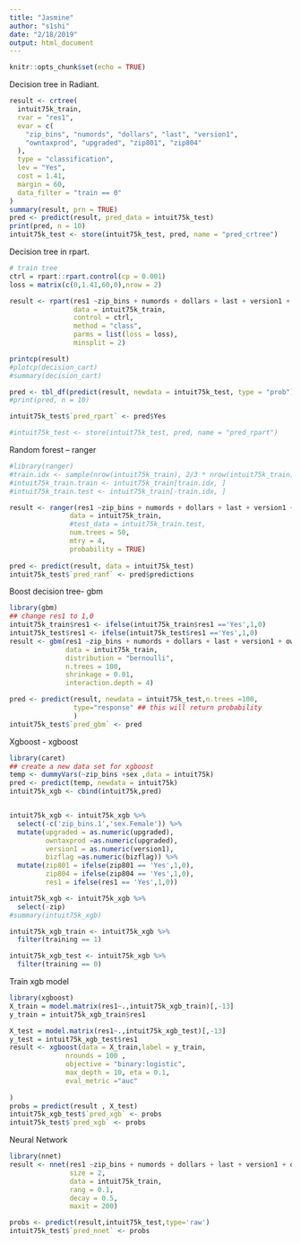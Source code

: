 ```yaml
---
title: "Jasmine"
author: "s1shi"
date: "2/18/2019"
output: html_document
---
```


```r
knitr::opts_chunk$set(echo = TRUE)
```


Decision tree in Radiant.
```r
result <- crtree(
  intuit75k_train, 
  rvar = "res1", 
  evar = c(
    "zip_bins", "numords", "dollars", "last", "version1", 
    "owntaxprod", "upgraded", "zip801", "zip804"
  ), 
  type = "classification", 
  lev = "Yes", 
  cost = 1.41, 
  margin = 60, 
  data_filter = "train == 0"
)
summary(result, prn = TRUE)
pred <- predict(result, pred_data = intuit75k_test)
print(pred, n = 10)
intuit75k_test <- store(intuit75k_test, pred, name = "pred_crtree")
```

Decision tree in rpart.
```r
# train tree
ctrl = rpart::rpart.control(cp = 0.001)
loss = matrix(c(0,1.41,60,0),nrow = 2)

result <- rpart(res1 ~zip_bins + numords + dollars + last + version1 + owntaxprod + upgraded + zip801 + zip804 , 
                data = intuit75k_train, 
                control = ctrl,
                method = "class",
                parms = list(loss = loss),
                minsplit = 2)

printcp(result)
#plotcp(decision_cart)
#summary(decision_cart)

pred <- tbl_df(predict(result, newdata = intuit75k_test, type = "prob"))
#print(pred, n = 10)

intuit75k_test$`pred_rpart` <- pred$Yes

#intuit75k_test <- store(intuit75k_test, pred, name = "pred_rpart")
```
 
Random forest -- ranger

```r
#library(ranger)
#train.idx <- sample(nrow(intuit75k_train), 2/3 * nrow(intuit75k_train))
#intuit75k_train.train <- intuit75k_train[train.idx, ]
#intuit75k_train.test <- intuit75k_train[-train.idx, ]

result <- ranger(res1 ~zip_bins + numords + dollars + last + version1 + owntaxprod + upgraded + zip801 + zip804,
               data = intuit75k_train,
               #test_data = intuit75k_train.test,
               num.trees = 50,
               mtry = 4,
               probability = TRUE)
       
pred <- predict(result, data = intuit75k_test)
intuit75k_test$`pred_ranf` <- pred$predictions
```

Boost decision tree- gbm

```r
library(gbm)
## change res1 to 1,0
intuit75k_train$res1 <- ifelse(intuit75k_train$res1 =='Yes',1,0)
intuit75k_test$res1 <- ifelse(intuit75k_test$res1 =='Yes',1,0)
result <- gbm(res1 ~zip_bins + numords + dollars + last + version1 + owntaxprod + upgraded + zip801 + zip804, ## zip801/804 must be factor rather than character here
              data = intuit75k_train,
              distribution = "bernoulli",
              n.trees = 100,
              shrinkage = 0.01, 
              interaction.depth = 4)

pred <- predict(result, newdata = intuit75k_test,n.trees =100,
                type="response" ## this will return probability
                )
intuit75k_test$`pred_gbm` <- pred
```

Xgboost - xgboost

```r
library(caret)
## create a new data set for xgboost
temp <- dummyVars(~zip_bins +sex ,data = intuit75k)
pred <- predict(temp, newdata = intuit75k)
intuit75k_xgb <- cbind(intuit75k,pred)


intuit75k_xgb <- intuit75k_xgb %>%
  select(-c('zip_bins.1','sex.Female')) %>%
  mutate(upgraded = as.numeric(upgraded),
         owntaxprod =as.numeric(upgraded),
         version1 = as.numeric(version1),
         bizflag =as.numeric(bizflag)) %>%
  mutate(zip801 = ifelse(zip801 == 'Yes',1,0),
         zip804 = ifelse(zip804 == 'Yes',1,0),
         res1 = ifelse(res1 == 'Yes',1,0))

intuit75k_xgb <- intuit75k_xgb %>%
  select(-zip)
#summary(intuit75k_xgb)

intuit75k_xgb_train <- intuit75k_xgb %>%
  filter(training == 1) 

intuit75k_xgb_test <- intuit75k_xgb %>%
  filter(training == 0)
```
Train xgb model
```r
library(xgboost)
X_train = model.matrix(res1~.,intuit75k_xgb_train)[,-13]
y_train = intuit75k_xgb_train$res1

X_test = model.matrix(res1~.,intuit75k_xgb_test)[,-13]
y_test = intuit75k_xgb_test$res1
result <- xgboost(data = X_train,label = y_train,
              nrounds = 100 ,
              objective = "binary:logistic",
              max_depth = 10, eta = 0.1,
              eval_metric ="auc"
  
)
probs = predict(result , X_test)
intuit75k_xgb_test$`pred_xgb` <- probs
intuit75k_test$`pred_xgb` <- probs
```

Neural Network
```r
library(nnet)
result <- nnet(res1 ~zip_bins + numords + dollars + last + version1 + owntaxprod + upgraded + zip801 + zip804,
               size = 2,
               data = intuit75k_train,
               rang = 0.1,
               decay = 0.5,
               maxit = 200)

probs <- predict(result,intuit75k_test,type='raw')
intuit75k_test$`pred_nnet` <- probs
```
